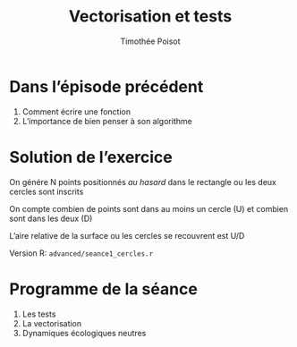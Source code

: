 % Vectorisation et tests
% Timothée Poisot
%

# Dans l'épisode précédent

1. Comment écrire une fonction
2. L'importance de bien penser à son algorithme

# Solution de l'exercice

On génére N points positionnés *au hasard* dans le rectangle ou les deux cercles sont inscrits

On compte combien de points sont dans au moins un cercle (U) et combien sont dans les deux (D)

L'aire relative de la surface ou les cercles se recouvrent est U/D

Version R: `advanced/seance1_cercles.r`

# Programme de la séance

1. Les tests
2. La vectorisation
3. Dynamiques écologiques neutres
